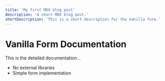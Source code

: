 ```yaml
---
title: 'My first MDX blog post'
description: 'A short MDX blog post.'
shortDescription: 'This is a short description for the Vanilla form.'
---
```


# Vanilla Form Documentation

This is the detailed documentation...

- No external libraries
- Simple form implementation
